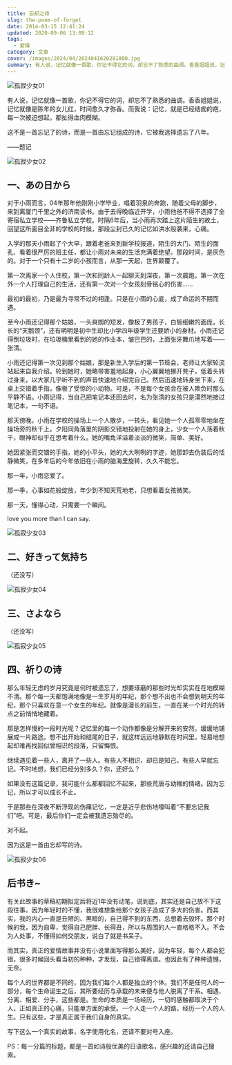 ```yaml
---
title: 忘却之诗
slug: the-poem-of-forget
date: 2014-03-15 12:41:24
updated: 2020-09-06 13:09:12
tags:
  - 爱情
category: 文章
cover: /images/2024/04/2024041620281800.jpg
summary: 有人说，记忆就像一首歌，你记不得它的词，却忘不了熟悉的曲调。香香姐姐说，记忆就像是陈年的女儿红，时间愈久才弥香。而我说：记忆，就是已经结痂的疤，每一次被迫想起，都扯得血肉模糊。
---
```


![孤寂少女01](/images/2024/04/2024041620352400.jpg)

有人说，记忆就像一首歌，你记不得它的词，却忘不了熟悉的曲调。香香姐姐说，记忆就像是陈年的女儿红，时间愈久才弥香。而我说：记忆，就是已经结痂的疤，每一次被迫想起，都扯得血肉模糊。

这不是一首忘记了的诗，而是一首由忘记组成的诗，它被我选择遗忘了八年。

<p style={{textAlign: 'right'}}>——题记</p>

![孤寂少女02](/images/2024/04/2024041620334700.jpg)

## 一、あの日から

对于小雨而言，04年那年他刚刚小学毕业，唱着羽泉的奔跑，随着父母的脚步，来到离厦门千里之外的济南读书。由于去得晚临近开学，小雨他爸不得不选择了全寄宿私立学校——齐鲁私立学校。时隔6年后，当小雨再次踏上这片陌生的故土，回望这所面目全非的学校的时候，那段尘封已久的记忆如洪水般袭来，心痛。

入学的那天小雨起了个大早，跟着老爸来到新学校报道，陌生的大门、陌生的面孔、看着很严厉的班主任，都让小雨对未来的生活充满着绝望。那段时间，是灰色的。对于一个只有十二岁的小孩而言，从那一天起，世界颠覆了。

第一次离家一个人住校，第一次和同龄人一起聊天到深夜，第一次晨跑，第一次在外一个人打理自己的生活，还有第一次对一个女孩刻骨铭心的伤害……

最初的最初，乃是最为寻常不过的相逢。只是在小雨的心底，成了命运的不期而遇。

至今小雨还记得那个姑娘，一头爽朗的短发，像极了男孩子，白皙细嫩的面庞，长长的“天鹅颈”，还有明明是初中生却比小学四年级学生还要娇小的身材。小雨还记得倒垃圾时，在垃圾桶里看到的她的作业本，皱巴巴的，上面张牙舞爪地写着——张清。

小雨还记得第一次见到那个姑娘，那是新生入学后的第一节班会，老师让大家轮流站起来自我介绍。轮到她时，她略带害羞地起身，小心翼翼地挪开凳子，低着头转过身来，以大家几乎听不到的声音快速地介绍完自己。然后迅速地转身坐下来，在桌上交错着手指，像极了受惊的小动物。可是，不是每个女孩会在被人欺负时那么平静不语。小雨记得，当自己把笔记本还回去时，名为张清的女孩只是漠然地接过笔记本，一句不语。

那天傍晚，小雨在学校的操场上一个人散步，一转头，看见她一个人孤零零地坐在操场旁的秋千上。夕阳同角落里的阴影交错地投射在她的身上，少女一个人荡着秋千，眼神却似乎在思考着什么。她的嘴角洋溢着淡淡的微笑，简单、美好。

她因紧张而交错的手指，她的小平头，她的大大咧咧的字迹，她那卸去伪装后的恬静微笑，在多年后的今年依旧在小雨的脑海里旋转，久久不能忘。

那一年，小雨恋爱了。

那一季，心事如花般绽放，年少到不知天荒地老，只想看着女孩微笑。

那一天，懂得心动，只需要一个瞬间。

love you more than I can say.

![孤寂少女03](/images/2024/04/2024041620355700.jpg)

## 二、好きって気持ち

（还没写）

![孤寂少女04](/images/2024/04/2024041620384100.jpg)

## 三、さよなら

（还没写）

![孤寂少女05](/images/2024/04/2024041620373800.jpg)

## 四、祈りの诗

那么年轻无虑的岁月究竟是何时被遗忘了，想要琢磨的那些时光却实实在在地模糊不清。那个每一天都饱满地像是一生岁月的年纪，那个想不出也不会想到明天的年纪，那个只喜欢在意一个女生的年纪。就像是漫长的前生，一直在某一个时光的转点之前悄悄地藏着。

那是怎样慢的一段时光呢？记忆里的每一个动作都像是分解开来的安然，缓缓地铺展成一片路途。想不出开始和结尾的日子，就这样远远地静默在时间里，轻易地想起却难再找回似曾相识的段落，只留悔恨。

继续遇见着一些人，离开了一些人。有些人不相识，却已是知己，有些人早就忘记。不时地想，我们已经分别多久？你，还好么？

如果没有这篇记录，我可能什么都都回忆不起来，那些荒唐与幼稚的情绪。因为忘记，所以才可以成长不止。

于是那些在深夜不断浮现的伤痛记忆，一定是近乎悲伤地嚎叫着“不要忘记我们”吧。可是，最后你们一定会被我遗忘殆尽的。

对不起。

因为这是一首由忘却写的诗。

![孤寂少女06](/images/2024/04/2024041620364900.jpg)

## 后书き~

有关此故事的草稿初期拟定后将近1年没有动笔，说到底，其实还是自己放不下这段往事。因为年轻时的不懂，我很难想象给那个女孩子造成了多大的伤害。而其实，我的内心一直是丑陋的、黑暗的，自己得不到的东西，总想着去毁坏。那个时候的我，因为自卑，觉得自己肥胖、长得丑，所以与周围的人一直格格不入。不会为人处事，不懂得如何交朋友，说白了就是书呆子。

而其实，真正的爱情故事并没有小说里面写得那么美好，因为年轻，每个人都会犯错，很多时候回头看当初的种种，才发现，自己错得离谱。也因此有了种种遗憾，无奈。

每个人的世界都是不同的，因为我们每个人都是独立的个体。我们不是任何人的一部分，每个生命诞生之后，其所要经历与承载的未来便与他人脱离了干系。相遇、分离、相爱、分手，这些都是。生命的本质是一场经历，一切的感触都取决于个人，正如真正的心痛，只能单方面的承受。一个人走一个人的路，经历一个人的人生。只有这些，才是真正属于我们自身的真实。

写下这么一个真实的故事，名字使用化名，还请不要对号入座。

PS：每一分篇的标题，都是一首如诗般优美的日语歌名，感兴趣的还请自己搜索。

